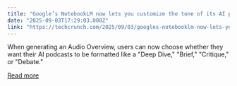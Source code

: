 ```yaml
---
title: "Google’s NotebookLM now lets you customize the tone of its AI podcasts"
date: "2025-09-03T17:29:03.000Z"
link: "https://techcrunch.com/2025/09/03/googles-notebooklm-now-lets-you-customize-the-tone-of-its-ai-podcasts/"
---
```


When generating an Audio Overview, users can now choose whether they want their AI podcasts to be formatted like a "Deep Dive," "Brief," "Critique," or "Debate." 

[Read more](https://techcrunch.com/2025/09/03/googles-notebooklm-now-lets-you-customize-the-tone-of-its-ai-podcasts/)
